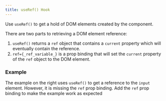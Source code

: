 ```yaml
---
title: useRef() Hook
---
```


Use `useRef()` to get a hold of DOM elements created by the component.

There are two parts to retrieving a DOM element reference:

1. `useRef()` returns a `ref` object that contains a `current` property which will eventually contain the reference.
2. `ref={_ref_variable_}` is a prop binding that will set the `current` property of the `ref` object to the DOM element.

### Example

The example on the right uses `useRef()` to get a reference to the `input` element. However, it is missing the `ref` prop binding. Add the `ref` prop binding to make the example work as expected
